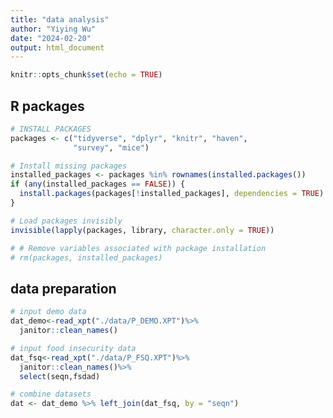 ```yaml
---
title: "data analysis"
author: "Yiying Wu"
date: "2024-02-20"
output: html_document
---
```


```r
knitr::opts_chunk$set(echo = TRUE)
```

## R packages
```r
# INSTALL PACKAGES
packages <- c("tidyverse", "dplyr", "knitr", "haven",
              "survey", "mice")

# Install missing packages
installed_packages <- packages %in% rownames(installed.packages())
if (any(installed_packages == FALSE)) {
  install.packages(packages[!installed_packages], dependencies = TRUE)
}

# Load packages invisibly
invisible(lapply(packages, library, character.only = TRUE))

# # Remove variables associated with package installation
# rm(packages, installed_packages)
```

## data preparation
```r
# input demo data
dat_demo<-read_xpt("./data/P_DEMO.XPT")%>%
  janitor::clean_names()

# input food insecurity data
dat_fsq<-read_xpt("./data/P_FSQ.XPT")%>%
  janitor::clean_names()%>%
  select(seqn,fsdad)

# combine datasets
dat <- dat_demo %>% left_join(dat_fsq, by = "seqn")
```

